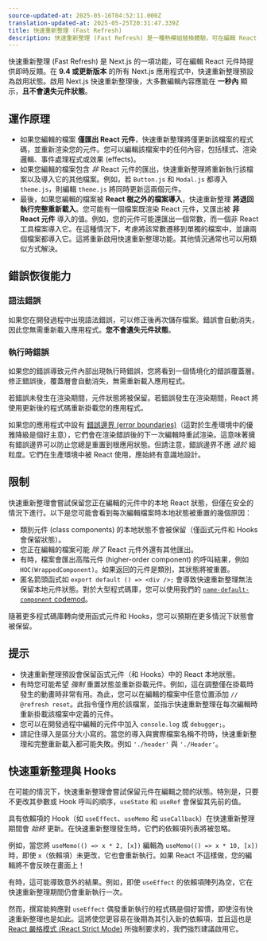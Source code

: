 ```yaml
---
source-updated-at: 2025-05-16T04:52:11.000Z
translation-updated-at: 2025-05-25T20:31:47.339Z
title: 快速重新整理 (Fast Refresh)
description: 快速重新整理 (Fast Refresh) 是一種熱模組替換體驗，可在編輯 React 元件時提供即時反饋。
---
```


快速重新整理 (Fast Refresh) 是 Next.js 的一項功能，可在編輯 React 元件時提供即時反饋。在 **9.4 或更新版本** 的所有 Next.js 應用程式中，快速重新整理預設為啟用狀態。啟用 Next.js 快速重新整理後，大多數編輯內容應能在 **一秒內** 顯示，**且不會遺失元件狀態**。

## 運作原理

- 如果您編輯的檔案 **僅匯出 React 元件**，快速重新整理將僅更新該檔案的程式碼，並重新渲染您的元件。您可以編輯該檔案中的任何內容，包括樣式、渲染邏輯、事件處理程式或效果 (effects)。
- 如果您編輯的檔案包含 _非_ React 元件的匯出，快速重新整理將重新執行該檔案以及導入它的其他檔案。例如，若 `Button.js` 和 `Modal.js` 都導入 `theme.js`，則編輯 `theme.js` 將同時更新這兩個元件。
- 最後，如果您編輯的檔案被 **React 樹之外的檔案導入**，快速重新整理 **將退回執行完整重新載入**。您可能有一個檔案既渲染 React 元件，又匯出被 **非 React 元件** 導入的值。例如，您的元件可能還匯出一個常數，而一個非 React 工具檔案導入它。在這種情況下，考慮將該常數遷移到單獨的檔案中，並讓兩個檔案都導入它。這將重新啟用快速重新整理功能。其他情況通常也可以用類似方式解決。

## 錯誤恢復能力

### 語法錯誤

如果您在開發過程中出現語法錯誤，可以修正後再次儲存檔案。錯誤會自動消失，因此您無需重新載入應用程式。**您不會遺失元件狀態**。

### 執行時錯誤

如果您的錯誤導致元件內部出現執行時錯誤，您將看到一個情境化的錯誤覆蓋層。修正錯誤後，覆蓋層會自動消失，無需重新載入應用程式。

若錯誤未發生在渲染期間，元件狀態將被保留。若錯誤發生在渲染期間，React 將使用更新後的程式碼重新掛載您的應用程式。

如果您的應用程式中設有 [錯誤邊界 (error boundaries)](https://react.dev/reference/react/Component#catching-rendering-errors-with-an-error-boundary)（這對於生產環境中的優雅降級是個好主意），它們會在渲染錯誤後的下一次編輯時重試渲染。這意味著擁有錯誤邊界可以防止您總是重置到根應用狀態。但請注意，錯誤邊界不應 _過於_ 細粒度。它們在生產環境中被 React 使用，應始終有意識地設計。

## 限制

快速重新整理會嘗試保留您正在編輯的元件中的本地 React 狀態，但僅在安全的情況下進行。以下是您可能會看到每次編輯檔案時本地狀態被重置的幾個原因：

- 類別元件 (class components) 的本地狀態不會被保留（僅函式元件和 Hooks 會保留狀態）。
- 您正在編輯的檔案可能 _除了_ React 元件外還有其他匯出。
- 有時，檔案會匯出高階元件 (higher-order component) 的呼叫結果，例如 `HOC(WrappedComponent)`。如果返回的元件是類別，其狀態將被重置。
- 匿名箭頭函式如 `export default () => <div />;` 會導致快速重新整理無法保留本地元件狀態。對於大型程式碼庫，您可以使用我們的 [`name-default-component` codemod](/docs/pages/building-your-application/upgrading/codemods#name-default-component)。

隨著更多程式碼庫轉向使用函式元件和 Hooks，您可以預期在更多情況下狀態會被保留。

## 提示

- 快速重新整理預設會保留函式元件（和 Hooks）中的 React 本地狀態。
- 有時您可能希望 _強制_ 重置狀態並重新掛載元件。例如，這在調整僅在掛載時發生的動畫時非常有用。為此，您可以在編輯的檔案中任意位置添加 `// @refresh reset`。此指令僅作用於該檔案，並指示快速重新整理在每次編輯時重新掛載該檔案中定義的元件。
- 您可以在開發過程中編輯的元件中加入 `console.log` 或 `debugger;`。
- 請記住導入是區分大小寫的。當您的導入與實際檔案名稱不符時，快速重新整理和完整重新載入都可能失敗。例如 `'./header'` 與 `'./Header'`。

## 快速重新整理與 Hooks

在可能的情況下，快速重新整理會嘗試保留元件在編輯之間的狀態。特別是，只要不更改其參數或 Hook 呼叫的順序，`useState` 和 `useRef` 會保留其先前的值。

具有依賴項的 Hook（如 `useEffect`、`useMemo` 和 `useCallback`）在快速重新整理期間會 _始終_ 更新。在快速重新整理發生時，它們的依賴項列表將被忽略。

例如，當您將 `useMemo(() => x * 2, [x])` 編輯為 `useMemo(() => x * 10, [x])` 時，即使 `x`（依賴項）未更改，它也會重新執行。如果 React 不這樣做，您的編輯將不會反映在畫面上！

有時，這可能導致意外的結果。例如，即使 `useEffect` 的依賴項陣列為空，它在快速重新整理期間仍會重新執行一次。

然而，撰寫能夠應對 `useEffect` 偶發重新執行的程式碼是個好習慣，即使沒有快速重新整理也是如此。這將使您更容易在後期為其引入新的依賴項，並且這也是 [React 嚴格模式 (React Strict Mode)](/docs/pages/api-reference/next-config-js/reactStrictMode) 所強制要求的，我們強烈建議啟用它。
